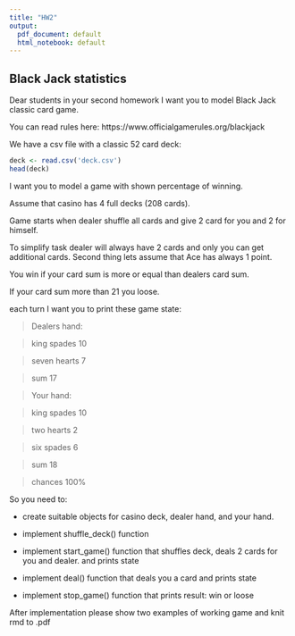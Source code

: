 ```yaml
---
title: "HW2"
output:
  pdf_document: default
  html_notebook: default
---
```


## Black Jack statistics

Dear students in your second homework I want you to model Black Jack classic card game.

You can read rules here: https://www.officialgamerules.org/blackjack

We have a csv file with a classic 52 card deck:

```r
deck <- read.csv('deck.csv')
head(deck)
```

I want you to model a game with shown percentage of winning.

Assume that casino has 4 full decks (208 cards).

Game starts when dealer shuffle all cards and give 2 card for you and 2 for himself.

To simplify task dealer will always have 2 cards and only you can get additional cards.
Second thing lets assume that Ace has always 1 point.

You win if your card sum is more or equal than dealers card sum.

If your card sum more than 21 you loose.

each turn I want you to print these game state:

> Dealers hand:

>    king spades 10

>    seven hearts 7

>    sum 17

>

> Your hand:

>    king spades 10

>    two hearts 2

>    six spades 6

>    sum 18

>

> chances 100%


So you need to:

* create suitable objects for casino deck, dealer hand, and your hand.

* implement shuffle_deck() function

* implement start_game() function that shuffles deck, deals 2 cards for you and dealer. and prints state

* implement deal() function that deals you a card and prints state

* implement stop_game() function that prints result: win or loose

After implementation please show two examples of working game and knit rmd to .pdf